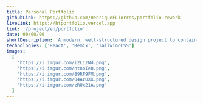 ```yaml
---
title: Personal Portfolio
githubLink: https://github.com/HenriqueFLTorres/portfolio-rework
liveLink: https://htportfolio.vercel.app
link: '/project/en/portfolio'
date: 00/00/00
shortDescription: 'A modern, well-structured design project to contain all my information.'
technologies: ['React', 'Remix', 'TailwindCSS']
images:
  [
    'https://i.imgur.com/i2L1zNd.png',
    'https://i.imgur.com/ntnoIe0.png',
    'https://i.imgur.com/89RF9FM.png',
    'https://i.imgur.com/Q4AzUXX.png',
    'https://i.imgur.com/zRUx21A.png'
  ]
---
```




<ProjectPage
  title={attributes.title}
  images={attributes.images}
  shortDescription={attributes.shortDescription}
  technologies={attributes.technologies}
  about='A website with the purpose of storing all my progress during my career, with elegant design and modern code it reflects my way of building software with excellence.'
  buildWith='Developed with React, my main and most beloved working library, it`s also accompanied by Remix and TailwindCSS, both current technologies that are piqued my interest for their purposes.'
  challenges='To create a website that represents me, it`s not enough just to have a good design and interesting features, made with several current conventions in the area of software development, the project took months of study and learning to reach its impeccable state.'
  learned='With a strong presence of TailwindCSS and Remix, it was instrumental in becoming familiar with these technologies which, along with the various implementations of current conventions, contributed to my growth as a software engineer.'
  github={attributes.githubLink}
  liveLink={attributes.liveLink}
  link={attributes.link}
/>
